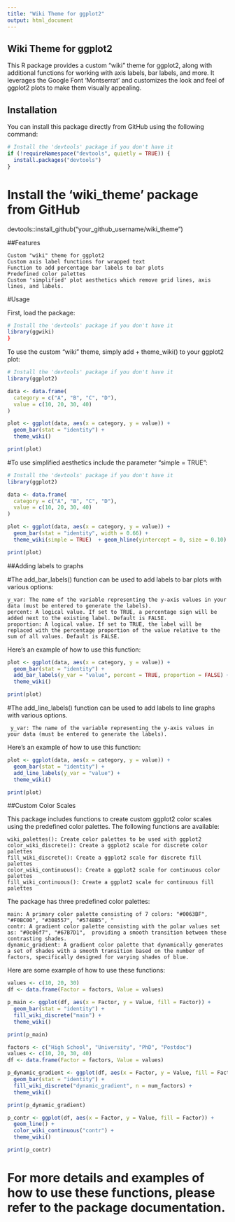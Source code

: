 ---
title: "Wiki Theme for ggplot2"
output: html_document
---

## Wiki Theme for ggplot2

This R package provides a custom "wiki" theme for ggplot2, along with additional functions for working with axis labels, bar labels, and more. It leverages the Google Font 'Montserrat' and customizes the look and feel of ggplot2 plots to make them visually appealing.

## Installation

You can install this package directly from GitHub using the following command:


```{r install, eval=FALSE}
# Install the 'devtools' package if you don't have it
if (!requireNamespace("devtools", quietly = TRUE)) {
  install.packages("devtools")
}
```

# Install the 'wiki_theme' package from GitHub
devtools::install_github("your_github_username/wiki_theme")



##Features

    Custom "wiki" theme for ggplot2
    Custom axis label functions for wrapped text
    Function to add percentage bar labels to bar plots
    Predefined color palettes
    Custom 'simplified' plot aesthetics which remove grid lines, axis lines, and labels.

#Usage

First, load the package:



```{r load, eval=FALSE}
# Install the 'devtools' package if you don't have it
library(ggwiki)
}
```

To use the custom "wiki" theme, simply add + theme_wiki() to your ggplot2 plot:

```{r use, eval=FALSE}
# Install the 'devtools' package if you don't have it
library(ggplot2)

data <- data.frame(
  category = c("A", "B", "C", "D"),
  value = c(10, 20, 30, 40)
)

plot <- ggplot(data, aes(x = category, y = value)) +
  geom_bar(stat = "identity") +
  theme_wiki()

print(plot)

```
#To use simplified aesthetics include the parameter "simple = TRUE":


```{r simple, eval=FALSE}
# Install the 'devtools' package if you don't have it
library(ggplot2)

data <- data.frame(
  category = c("A", "B", "C", "D"),
  value = c(10, 20, 30, 40)
)

plot <- ggplot(data, aes(x = category, y = value)) +
  geom_bar(stat = "identity", width = 0.66) +
  theme_wiki(simple = TRUE)  + geom_hline(yintercept = 0, size = 0.10) #By default the x-axis line is removed. Add this geom to create the x-axis line.

print(plot)

```
  
##Adding labels to graphs

#The add_bar_labels() function can be used to add labels to bar plots with various options:

    y_var: The name of the variable representing the y-axis values in your data (must be entered to generate the labels).
    percent: A logical value. If set to TRUE, a percentage sign will be added next to the existing label. Default is FALSE.
    proportion: A logical value. If set to TRUE, the label will be replaced with the percentage proportion of the value relative to the sum of all values. Default is FALSE.
    
    


Here's an example of how to use this function:


```{r bar_labels, eval=FALSE}
plot <- ggplot(data, aes(x = category, y = value)) +
  geom_bar(stat = "identity") +
  add_bar_labels(y_var = "value", percent = TRUE, proportion = FALSE) +
  theme_wiki()

print(plot)

```

#The add_line_labels() function can be used to add labels to line graphs with various options.

     y_var: The name of the variable representing the y-axis values in your data (must be entered to generate the labels).  

Here's an example of how to use this function:

```{r line_labels, eval=FALSE}
plot <- ggplot(data, aes(x = category, y = value)) +
  geom_bar(stat = "identity") +
  add_line_labels(y_var = "value") +
  theme_wiki()

print(plot)


```


##Custom Color Scales

This package includes functions to create custom ggplot2 color scales using the predefined color palettes. The following functions are available:

    wiki_palettes(): Create color palettes to be used with ggplot2
    color_wiki_discrete(): Create a ggplot2 scale for discrete color palettes
    fill_wiki_discrete(): Create a ggplot2 scale for discrete fill palettes
    color_wiki_continuous(): Create a ggplot2 scale for continuous color palettes
    fill_wiki_continuous(): Create a ggplot2 scale for continuous fill palettes
    

The package has three predefined color palettes:

    main: A primary color palette consisting of 7 colors: "#0063BF", "#F0BC00", "#308557", "#5748B5", " 
    contr: A gradient color palette consisting with the polar values set as: "#0c06f7", "#67B7D1",  providing a smooth transition between these contrasting shades.
    dynamic_gradient: A gradient color palette that dynamically generates a set of shades with a smooth transition based on the number of factors, specifically designed for varying shades of blue.
    
Here are some example of how to use these functions:



```{r main_color, eval=FALSE}
values <- c(10, 20, 30)
df <- data.frame(Factor = factors, Value = values)

p_main <- ggplot(df, aes(x = Factor, y = Value, fill = Factor)) +
  geom_bar(stat = "identity") +
  fill_wiki_discrete("main") +
  theme_wiki()

print(p_main)
```



```{r colors_dynamic, eval=FALSE}
factors <- c("High School", "University", "PhD", "Postdoc")
values <- c(10, 20, 30, 40)
df <- data.frame(Factor = factors, Value = values)

p_dynamic_gradient <- ggplot(df, aes(x = Factor, y = Value, fill = Factor)) +
  geom_bar(stat = "identity") +
  fill_wiki_discrete("dynamic_gradient", n = num_factors) +
  theme_wiki()

print(p_dynamic_gradient)

```


```{r colors_dynamic, eval=FALSE}
p_contr <- ggplot(df, aes(x = Factor, y = Value, fill = Factor)) +
  geom_line() +
  color_wiki_continuous("contr") +
  theme_wiki()

print(p_contr)
```

# For more details and examples of how to use these functions, please refer to the package documentation.

  